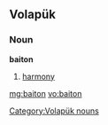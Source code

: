==Volapük==

===Noun===
'''baiton'''

# [[harmony]]

[[Category:Volapük nouns]]

[[mg:baiton]]
[[vo:baiton]]